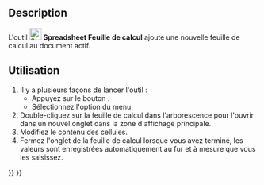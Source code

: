 <languages/>

{{Docnav/fr
|
|[[Spreadsheet_Import/fr|Importer]]
|[[Spreadsheet_Workbench/fr|Atelier Spreadsheet]]
|IconL=
|IconR=Spreadsheet_Import.svg
|IconC=Workbench_Spreadsheet.svg
}}

{{GuiCommand/fr
|Name=Spreadsheet CreateSheet
|Name/fr=Spreadsheet Feuille de calcul
|MenuLocation=Spreadsheet → Créer une feuille de calcul
|Workbenches=[[Spreadsheet_Workbench/fr|Spreadsheet]]
|Version=0.17
}}

==Description==

L'outil [[File:Spreadsheet_CreateSheet.svg|24px]] '''Spreadsheet Feuille de calcul''' ajoute une nouvelle feuille de calcul au document actif.

<span id="Usage"></span>
==Utilisation==

# Il y a plusieurs façons de lancer l'outil :
#* Appuyez sur le bouton {{Button|[[File:Spreadsheet_CreateSheet.svg|16px]] [[Spreadsheet_CreateSheet/fr|Créer une feuille de calcul]]}}.
#* Sélectionnez l'option {{MenuCommand|Spreadsheet → [[File:Spreadsheet_CreateSheet.svg|16px]] Créer une feuille de calcul}} du menu.
# Double-cliquez sur la feuille de calcul dans l'arborescence pour l'ouvrir dans un nouvel onglet dans la zone d'affichage principale.
# Modifiez le contenu des cellules.
# Fermez l'onglet de la feuille de calcul lorsque vous avez terminé, les valeurs sont enregistrées automatiquement au fur et à mesure que vous les saisissez.


{{Docnav/fr
|
|[[Spreadsheet_Import/fr|Importer]]
|[[Spreadsheet_Workbench/fr|Atelier Spreadsheet]]
|IconL=
|IconR=Spreadsheet_Import.svg
|IconC=Workbench_Spreadsheet.svg
}}

{{Spreadsheet_Tools_navi{{#translation:}}}}
{{Userdocnavi{{#translation:}}}}